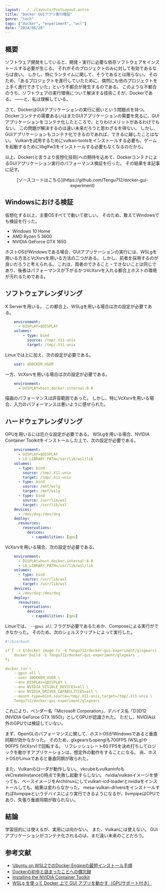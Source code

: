 ```yaml
---
layout: ../../layouts/PostLayout.astro
title: "Docker GUIアプリ実行検証"
genre: "tech"
tags: ["docker", "experiment", "wsl"]
date: "2024/06/20"
---
```


## 概要

ソフトウェア開発をしていると、開発・実行に必要な依存ソフトウェアをインストールする必要が生じる。
それがそのプロジェクトのみに対して有効であるならば良い。
しかし、特にランタイムに関して、そうであるとは限らない。
そのため、「あるプロジェクトを進行していたために、偶然にも他のプロジェクトを上手く進行できていた」という不都合が発生するのである。
このような不都合のうち、ソフトウェアの実行環境について解決する技術こそが、Dockerである。
――と、私は理解している。

さて、DockerはGUIアプリケーションの実行に弱いという問題点を持つ。
Dockerコンテナの需要あるいはまたGUIアプリケーションの需要を見るに、GUIアプリケーションをコンテナ化したところで、とりわけメリットがあるわけでもない。
この問題が解決するのは遠い未来だろうと思わざるを得ない。
しかし、GUIアプリケーションもコンテナ化できるのであれば、できるに越したことはない。
Vulkanを試用するためにvulkan-toolsをインストールする必要も、ゲームを起動するためにlibglfw3をインストールする必要もなくなるのだから。

以上、Docker(と言うより仮想化技術)への期待を込めて、DockerコンテナによるGUIアプリケーション実行のパフォーマンス検証を行った。
その結果を本記事に記す。

<div style="text-align: center;">
[ソースコードはこちら](https://github.com/Tengu712/docker-gui-experiment)
</div>



## Windowsにおける検証

仮想化する以上、主要OSすべてで動いて欲しい。
そのため、敢えてWindowsでも検証を行った。

- Windows 10 Home
- AMD Ryzen 5 3600
- NVIDIA GeForce GTX 1650

ホストOSがWindowsである場合、GUIアプリケーションの実行には、WSLgを用いる方法とVcXsrvを用いる方法の二つがある。
しかし、前者を採用するのが良いだろうと考えられる。
これは、両者のできること・できないことは同じであり、後者はパフォーマンスが下がるかつVcXsrvを入れる都合上ホストの環境が汚れるためである。



## ソフトウェアレンダリング

X Serverを用いる。
この都合上、WSLgを用いる場合は次の設定が必要である。

```yaml
    environment:
      - DISPLAY=$DISPLAY
    volumes:
        - type: bind
          source: /tmp/.X11-unix
          target: /tmp/.X11-unix
```

Linuxでは上に加え、次の設定が必要である。

```yaml
    user: $DOCKER_USER
```

一方、VcXsrvを用いる場合は次の設定が必要である。

```yaml
    environment:
      - DISPLAY=host.docker.internal:0.0
```

描画のパフォーマンスは許容範囲であった。
しかし、特にVcXsrvを用いる場合、入力のパフォーマンスは悪いように感ぜられた。
  


## ハードウェアレンダリング

GPUを用いるには厄介な設定が必要である。
WSLgを用いる場合、NVIDIA Container Toolkitをインストールした上で、次の設定が必要である。

```yaml
    environment:
      - DISPLAY=$DISPLAY
      - LD_LIBRARY_PATH=/usr/lib/wsl/lib
    volumes:
      - type: bind
        source: /tmp/.X11-unix
        target: /tmp/.X11-unix
      - type: bind
        source: /mnt/wslg
        target: /mnt/wslg
      - type: bind
        source: /usr/lib/wsl
        target: /usr/lib/wsl
    devices:
      - /dev/dxg:/dev/dxg
    deploy:
      resources:
        reservations:
          devices:
            - capabilities: [gpu]
```

VcXsrvを用いる場合、次の設定が必要である。

```yaml
    environment:
      - DISPLAY=host.docker.internal:0.0
      - LD_LIBRARY_PATH=/usr/lib/wsl/lib
    volumes:
      - type: bind
        source: /usr/lib/wsl
        target: /usr/lib/wsl
    devices:
      - /dev/dxg:/dev/dxg
    deploy:
      resources:
        reservations:
          devices:
            - capabilities: [gpu]
```

Linuxでは、 `--gpus all` フラグが必要であるためか、Composeによる実行ができなかった。
そのため、次のシェルスクリプトによって実行した。

```yaml
#!/bin/bash

if [ -z $(docker image ls -q Tengu712/docker-gui-experiment/glxgears) ]; then
    docker build -t Tengu712/docker-gui-experiment/glxgears .
fi

docker run \
    --gpus all \
    --user $DOCKER_USER \
    --env DISPLAY=$DISPLAY \
    --env NVIDIA_VISIBLE_DEVICES=all \
    --env NVIDIA_DRIVER_CAPABILITIES=all \
    --mount type=bind,source=/tmp/.X11-unix,target=/tmp/.X11-unix \
    Tengu712/docker-gui-experiment/glxgears
```

これにより、ベンダー名「Microsoft Corporation」、デバイス名「D3D12 (NVIDIA GeForce GTX 1650)」としてGPUが認識された。
ただし、NVIDIA以外のGPUでは検証していない。

まず、OpenGLのパフォーマンスに関して、ホストOSがWindowsであると垂直同期が効かなかった。
そのため、glxgearsもopenglも700FPS (WSLg)や90FPS (VcXsrv)で回転する。
リフレッシュレート60 FPSを決め打ちしてロジックを動かすアプリケーションは、想定外の動作をすることになる。
尚、ホストOSがLinuxであると垂直同期が取られた。

また、Vulkanのローダが動作しない。
vkcubeもvulkaninfoもvkCreateInstance()時点で失敗し起動すらしない。
nvidia/vulkanイメージを使っても、ベースイメージをArchlinuxにしてvulkan-icd-loaderとnvidiaをインストールしても、結果は変わらなかった。
mesa-vulkan-driversをインストールすればllvmpipeというデバイスにより実行できるようになるが、llvmpipeはCPUであり、矢張り垂直同期が取られない。



## 結論

学習目的には使えるが、実用には向かない。
また、Vulkanには使えない。
GUIアプリケーションがコンテナ化されるのは、まだ遠い未来のことだろう。



## 参考文献

- [Ubuntu on WSL2でのDocker Engineの最短インストール手順](https://qiita.com/nujust/items/d7cd395baa0c5dc94fc5)
- [Dockerの初歩と詰まったことへの備忘録](https://qiita.com/Yuya-Shimizu/items/f0ace02062cc13e9d54b)
- [Installing the NVIDIA Container Toolkit](https://docs.nvidia.com/datacenter/cloud-native/container-toolkit/latest/install-guide.html)
- [WSLg を使って Docker 上で GUI アプリを動かす（GPUサポート付き）](https://blog.mohyo.net/2022/02/11591/)

